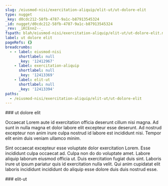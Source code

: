 ```yaml
---
slug: /eiusmod-nisi/exercitation-aliquip/elit-ut/ut-dolore-elit
type: nugget
_key: d0cdc212-58fb-4787-9a1c-b87913545324
_id: nugget/d0cdc212-58fb-4787-9a1c-b87913545324
_rev: _iKCEnn2--_
fspath: blah/eiusmod-nisi/exercitation-aliquip/elit-ut/ut-dolore-elit.md
label: ut dolore elit
pageRefs: {}
breadcrumbs:
  - - label: eiusmod-nisi
      shortlabel: null
      _key: '12412967'
    - label: exercitation-aliquip
      shortlabel: null
      _key: '12413369'
    - label: elit-ut
      shortlabel: null
      _key: '12413394'
paths:
  - /eiusmod-nisi/exercitation-aliquip/elit-ut/ut-dolore-elit
---
```


<NuggetArea>
<Nugget slug="/eiusmod-nisi/exercitation-aliquip/elit-ut/ut-dolore-elit" type="nugget" _key="d0cdc212-58fb-4787-9a1c-b87913545324" _id="nugget/d0cdc212-58fb-4787-9a1c-b87913545324" _rev="_iKCEnn2--_" fspath="blah/eiusmod-nisi/exercitation-aliquip/elit-ut/ut-dolore-elit.md" label="ut dolore elit" paths="/eiusmod-nisi/exercitation-aliquip/elit-ut/ut-dolore-elit">
<NuggetBody>
### ut dolore elit

Occaecat Lorem aute id exercitation officia deserunt cillum nisi magna. Ad sunt in nulla magna et dolor labore elit excepteur esse deserunt. Ad nostrud excepteur non anim irure culpa nostrud id labore est incididunt nisi. Tempor elit enim duis veniam ullamco minim.

Sint occaecat excepteur esse voluptate dolor exercitation Lorem. Esse incididunt culpa occaecat ad. Culpa non do do voluptate amet. Labore aliquip laborum eiusmod officia ut. Duis exercitation fugiat duis sint. Laboris irure ut ipsum pariatur quis id exercitation nulla velit. Qui anim cupidatat elit laboris incididunt incididunt do aliquip esse dolore duis duis nostrud esse.

</NuggetBody>
<Breadcrumbs>
<Crumbs>
<Crumb _key="12412967" label="eiusmod-nisi" /><Crumb _key="12413369" label="exercitation-aliquip" /><Crumb _key="12413394" label="elit-ut" />
</Crumbs>
</Breadcrumbs>
</Nugget>

<NuggetsInbound>
</NuggetsInbound>
<NuggetsOutbound>
</NuggetsOutbound>
</NuggetArea>
<PassagesInbound>
<Passage direction="inbound" type="passage" _key="12413394" _id="passage/12413394" _rev="_iKCEnny--_" label="elit-ut" passage="elit-ut" fspath="blah/eiusmod-nisi/exercitation-aliquip/elit-ut" paths="/eiusmod-nisi/exercitation-aliquip/elit-ut" slug="/eiusmod-nisi/exercitation-aliquip/elit-ut">
<NuggetBody>
### elit-ut

</NuggetBody>
<Breadcrumbs>
<Crumbs>
<Crumb _key="12412967" label="eiusmod-nisi" /><Crumb _key="12413369" label="exercitation-aliquip" />
</Crumbs>
</Breadcrumbs>
</Passage>

</PassagesInbound>
<PassagesOutbound>
</PassagesOutbound>